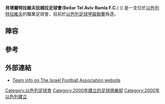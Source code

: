 {{Infobox football club
| clubname = 貝塔爾特拉維夫拉姆拉足球會
| image    =
| fullname = [[Beitar|Beitar]] Tel Aviv Ramla Football Club
| founded  = {{Start date and age|2000}}
| ground   = [[特拉維夫|特拉維夫]][[Hatikva_Neighborhood_Stadium|Hatikva Neighborhood Stadium]]
| capacity = 6,500
| chairman =
| manager  = [[Patricio_Sayegh|Patricio Sayegh]]
| league   = [[以色列足球甲級聯賽|以色列足球甲級聯賽]]
| season   = 2014–15
| position = 12
| pattern_la1=|pattern_b1=|pattern_ra1=|
 leftarm1=191970|body1=191970|rightarm1=191970|shorts1=191970|socks1=191970|
  pattern_la2=|pattern_b2=|pattern_ra2=|
  leftarm2=FFFFFF|body2=FFFFFF|rightarm2=FFFFFF|shorts2=FFFFFF|socks2=FFFFFF|
}}

'''貝塔爾特拉維夫拉姆拉足球會'''('''Beitar Tel Aviv Ramla F.C.''') ({{lang-he|מועדון כדורגל בית"ר תל אביב רמלה}}) 是一支位於[[以色列|以色列]][[特拉維夫|特拉維夫]]的職業足球會，目前於[[以色列足球甲級聯賽|以色列足球甲級聯賽]]角逐。

==陣容==
{{updated|2015年8月26日}}
{{Fs start|hidenote=yes}}
{{Fs player|no= 1|name=[[Mike_Hakim|Mike Hakim]]|nat=ISR|pos=GK}}
{{Fs player|no= 3|name=[[Ramaric_Etou|Ramaric Etou]]|nat=CGO|pos=DF}}
{{Fs player|no= 4|name=[[Sa'ar_Gafner|Sa'ar Gafner]]|nat=ISR|pos=DF}}
{{Fs player|no= 6|name=[[Carlos_Luiza|Carlos Luiza]]|nat=ISR|pos=DF}}
{{Fs player|no= 7|name=[[Gil_Blumstein|Gil Blumstein]]|nat=ISR|pos=MF}}
{{Fs player|no= 8|name=[[Roslan_Barsky|Roslan Barsky]]|nat=ISR|pos=MF}}
{{Fs player|no= 9|name=[[Avi_Avinu|Avi Avinu]]|nat=ISR|pos=FW}}
{{Fs player|no=10|name=[[Dor_Avinu|Dor Avinu]]|nat=ISR|pos=MF}}
{{Fs player|no=11|name=[[Guy_Cohen|Guy Cohen]]|nat=ISR|pos=MF}}
{{Fs player|no=12|name=[[Guy_Aviv|Guy Aviv]]|nat=ISR|pos=DF}}
{{Fs player|no=15|name=[[Sharon_Ziso|Sharon Ziso]]|nat=ISR|pos=MF}}
{{Fs player|no=16|name=[[Eli_Harush|Eli Harush]]|nat=ISR|pos=FW}}
{{Fs mid}}
{{Fs player|no=17|name=[[Yagil_Biton|Yagil Biton]]|nat=ISR|pos=DF}}
{{Fs player|no=18|name=[[Daniel_Shurzboim|Daniel Shurzboim]]|nat=ISR|pos=DF}}
{{Fs player|no=20|name=[[Shahar_Piven|Shahar Piven]]|nat=ISR|pos=DF}}
{{Fs player|no=22|name=[[Guy_Salem|Guy Salem]]|nat=ISR|pos=GK}}
{{Fs player|no=77|name=[[Rotem_Shmul|Rotem Shmul]]|nat=ISR|pos=MF}}
{{Fs player|no=92|name=[[Yonathan_Cohen|Yonathan Cohen]]|nat=ISR|pos=FW}}
{{Fs player|no=99|name=[[Hen_Yad'an|Hen Yad'an]]|nat=ISR|pos=MF}}
{{Fs player|no=  |name=[[Sahar_Hasson|Sahar Hasson]]|nat=ISR|pos=GK}}
{{Fs player|no=  |name=[[Osher_Abu|Osher Abu]]|nat=ISR|pos=DF}}
{{Fs player|no=  |name=[[Idan_Shabtay|Idan Shabtay]]|nat=ISR|pos=MF}}
{{Fs player|no=  |name=[[Ran_Ben_Shimon_(footballer_born_1990)|Ran Ben Shimon]]|nat=ISR|pos=FW}}
{{Fs player|no=  |name=[[Sohil_Armeli|Sohil Armeli]]|nat=ISR|pos=MF}}
{{Fs end}}

==參考==
{{Reflist}}

==外部連結==
* [https://web.archive.org/web/20090826143441/http://eng.football.org.il/Clubs/Pages/TeamDetails.aspx?TEAM_ID=3596 Team info on The Israel Football Association website]

[[Category:以色列足球會|Category:以色列足球會]]
[[Category:2000年建立的足球俱樂部|Category:2000年建立的足球俱樂部]]
[[Category:2000年以色列建立|Category:2000年以色列建立]]
